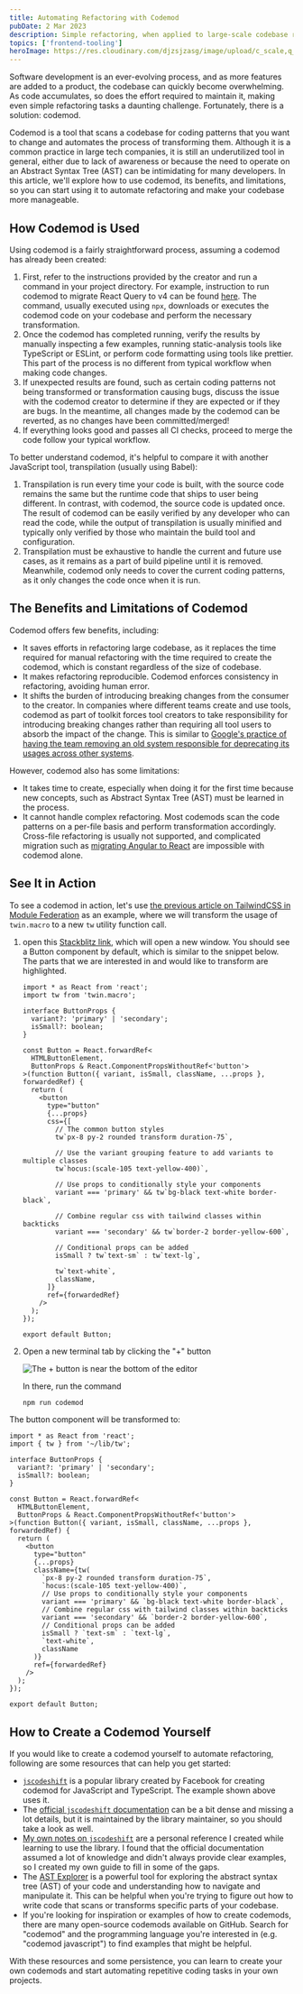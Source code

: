 ```yaml
---
title: Automating Refactoring with Codemod
pubDate: 2 Mar 2023
description: Simple refactoring, when applied to large-scale codebase requires huge amount of manual work. Fortunately, you can make them manageable by using codemod - code transformations that runs on the codebase.
topics: ['frontend-tooling']
heroImage: https://res.cloudinary.com/djzsjzasg/image/upload/c_scale,q_58,w_1200/v1677473747/malcolm-kee/codemod_gfhj1y.jpg
---
```


Software development is an ever-evolving process, and as more features are added to a product, the codebase can quickly become overwhelming. As code accumulates, so does the effort required to maintain it, making even simple refactoring tasks a daunting challenge. Fortunately, there is a solution: codemod.

Codemod is a tool that scans a codebase for coding patterns that you want to change and automates the process of transforming them. Although it is a common practice in large tech companies, it is still an underutilized tool in general, either due to lack of awareness or because the need to operate on an Abstract Syntax Tree (AST) can be intimidating for many developers. In this article, we'll explore how to use codemod, its benefits, and limitations, so you can start using it to automate refactoring and make your codebase more manageable.

## How Codemod is Used

Using codemod is a fairly straightforward process, assuming a codemod has already been created:

1. First, refer to the instructions provided by the creator and run a command in your project directory. For example, instruction to run codemod to migrate React Query to v4 can be found [here](https://tanstack.com/query/v4/docs/react/guides/migrating-to-react-query-4). The command, usually executed using `npx`, downloads or executes the codemod code on your codebase and perform the necessary transformation.
1. Once the codemod has completed running, verify the results by manually inspecting a few examples, running static-analysis tools like TypeScript or ESLint, or perform code formatting using tools like prettier. This part of the process is no different from typical workflow when making code changes.
1. If unexpected results are found, such as certain coding patterns not being transformed or transformation causing bugs, discuss the issue with the codemod creator to determine if they are expected or if they are bugs. In the meantime, all changes made by the codemod can be reverted, as no changes have been committed/merged!
1. If everything looks good and passes all CI checks, proceed to merge the code follow your typical workflow.

To better understand codemod, it's helpful to compare it with another JavaScript tool, transpilation (usually using Babel):

1. Transpilation is run every time your code is built, with the source code remains the same but the runtime code that ships to user being different. In contrast, with codemod, the source code is updated once. The result of codemod can be easily verified by any developer who can read the code, while the output of transpilation is usually minified and typically only verified by those who maintain the build tool and configuration.
1. Transpilation must be exhaustive to handle the current and future use cases, as it remains as a part of build pipeline until it is removed. Meanwhile, codemod only needs to cover the current coding patterns, as it only changes the code once when it is run.

## The Benefits and Limitations of Codemod

Codemod offers few benefits, including:

- It saves efforts in refactoring large codebase, as it replaces the time required for manual refactoring with the time required to create the codemod, which is constant regardless of the size of codebase.
- It makes refactoring reproducible. Codemod enforces consistency in refactoring, avoiding human error.
- It shifts the burden of introducing breaking changes from the consumer to the creator. In companies where different teams create and use tools, codemod as part of toolkit forces tool creators to take responsibility for introducing breaking changes rather than requiring all tool users to absorb the impact of the change. This is similar to [Google's practice of having the team removing an old system responsible for deprecating its usages across other systems](https://abseil.io/resources/swe-book/html/ch15.html#compulsory_deprecation).

However, codemod also has some limitations:

- It takes time to create, especially when doing it for the first time because new concepts, such as Abstract Syntax Tree (AST) must be learned in the process.
- It cannot handle complex refactoring. Most codemods scan the code patterns on a per-file basis and perform transformation accordingly. Cross-file refactoring is usually not supported, and complicated migration such as [migrating Angular to React](/blog/migrating-large-angular-apps-to-react) are impossible with codemod alone.

## See It in Action

To see a codemod in action, let's use [the previous article on TailwindCSS in Module Federation](/blog/using-tailwindcss-with-module-federation) as an example, where we will transform the usage of `twin.macro` to a new `tw` utility function call.

1. open this [Stackblitz link](https://stackblitz.com/fork/github/malcolm-kee/codemod-example-twin-macro?title=Codemod%20example&file=src/components/Button.tsx), which will open a new window. You should see a Button component by default, which is similar to the snippet below. The parts that we are interested in and would like to transform are highlighted.

   ```tsx {1, 16-34}
   import * as React from 'react';
   import tw from 'twin.macro';

   interface ButtonProps {
     variant?: 'primary' | 'secondary';
     isSmall?: boolean;
   }

   const Button = React.forwardRef<
     HTMLButtonElement,
     ButtonProps & React.ComponentPropsWithoutRef<'button'>
   >(function Button({ variant, isSmall, className, ...props }, forwardedRef) {
     return (
       <button
         type="button"
         {...props}
         css={[
           // The common button styles
           tw`px-8 py-2 rounded transform duration-75`,

           // Use the variant grouping feature to add variants to multiple classes
           tw`hocus:(scale-105 text-yellow-400)`,

           // Use props to conditionally style your components
           variant === 'primary' && tw`bg-black text-white border-black`,

           // Combine regular css with tailwind classes within backticks
           variant === 'secondary' && tw`border-2 border-yellow-600`,

           // Conditional props can be added
           isSmall ? tw`text-sm` : tw`text-lg`,

           tw`text-white`,
           className,
         ]}
         ref={forwardedRef}
       />
     );
   });

   export default Button;
   ```

1. Open a new terminal tab by clicking the "+" button

   ![The + button is near the bottom of the editor](https://res.cloudinary.com/djzsjzasg/image/upload/v1677724591/malcolm-kee/run_codemod_dyguuu.png)

   In there, run the command

   ```bash
   npm run codemod
   ```

The button component will be transformed to:

```tsx {1,16-27}
import * as React from 'react';
import { tw } from '~/lib/tw';

interface ButtonProps {
  variant?: 'primary' | 'secondary';
  isSmall?: boolean;
}

const Button = React.forwardRef<
  HTMLButtonElement,
  ButtonProps & React.ComponentPropsWithoutRef<'button'>
>(function Button({ variant, isSmall, className, ...props }, forwardedRef) {
  return (
    <button
      type="button"
      {...props}
      className={tw(
        `px-8 py-2 rounded transform duration-75`,
        `hocus:(scale-105 text-yellow-400)`,
        // Use props to conditionally style your components
        variant === 'primary' && `bg-black text-white border-black`,
        // Combine regular css with tailwind classes within backticks
        variant === 'secondary' && `border-2 border-yellow-600`,
        // Conditional props can be added
        isSmall ? `text-sm` : `text-lg`,
        `text-white`,
        className
      )}
      ref={forwardedRef}
    />
  );
});

export default Button;
```

## How to Create a Codemod Yourself

If you would like to create a codemod yourself to automate refactoring, following are some resources that can help you get started:

- [`jscodeshift`](https://github.com/facebook/jscodeshift) is a popular library created by Facebook for creating codemod for JavaScript and TypeScript. The example shown above uses it.
- The [official `jscodeshift` documentation](https://github.com/facebook/jscodeshift/wiki/jscodeshift-Documentation) can be a bit dense and missing a lot details, but it is maintained by the library maintainer, so you should take a look as well.
- [My own notes on `jscodeshift`](/note/jscodeshift) are a personal reference I created while learning to use the library. I found that the official documentation assumed a lot of knowledge and didn't always provide clear examples, so I created my own guide to fill in some of the gaps.
- The [AST Explorer](https://astexplorer.net/) is a powerful tool for exploring the abstract syntax tree (AST) of your code and understanding how to navigate and manipulate it. This can be helpful when you're trying to figure out how to write code that scans or transforms specific parts of your codebase.
- If you're looking for inspiration or examples of how to create codemods, there are many open-source codemods available on GitHub. Search for "codemod" and the programming language you're interested in (e.g. "codemod javascript") to find examples that might be helpful.

With these resources and some persistence, you can learn to create your own codemods and start automating repetitive coding tasks in your own projects.
